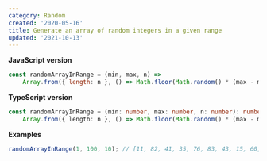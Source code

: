 ```yaml
---
category: Random
created: '2020-05-16'
title: Generate an array of random integers in a given range
updated: '2021-10-13'
---
```


**JavaScript version**

```js randomArrayInRange.js
const randomArrayInRange = (min, max, n) =>
    Array.from({ length: n }, () => Math.floor(Math.random() * (max - min + 1)) + min);
```

**TypeScript version**

```ts randomArrayInRange.ts
const randomArrayInRange = (min: number, max: number, n: number): number[] =>
    Array.from({ length: n }, () => Math.floor(Math.random() * (max - min + 1)) + min);
```

**Examples**

```js examples.js
randomArrayInRange(1, 100, 10); // [11, 82, 41, 35, 76, 83, 43, 15, 60, 54]
```
